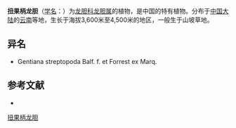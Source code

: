 {{Speciesbox
| name = 扭果柄龙胆
| status = 
| status_system = 
| image =
| genus = Gentiana
| species = harrowiana
| authority = Diels
}}

'''扭果柄龙胆'''（[[学名|学名]]：{{lang|la|''Gentiana harrowiana''}}）为[[龙胆科|龙胆科]][[龙胆属|龙胆属]]的植物，是中国的特有植物。分布于[[中国大陆|中国大陆]]的[[云南|云南]]等地，生长于海拔3,600米至4,500米的地区，一般生于山坡草地。

== 异名 ==
* Gentiana streptopoda Balf. f. et Forrest ex Marq.

== 参考文献 ==
<div class="references-small">
* {{FRPS|扭果柄龙胆}}
</div>
{{Taxonbar|from=Q11076220}}

[[Category:龙胆属|扭果柄龙胆]]


{{植物小作品}}